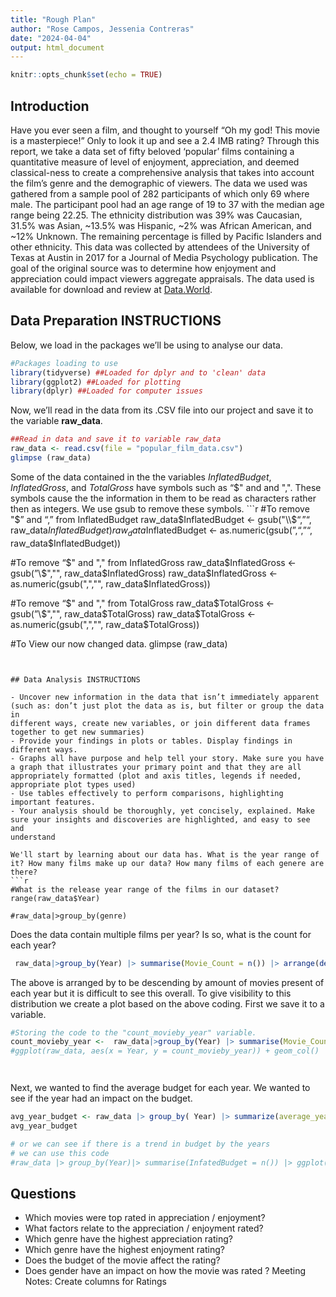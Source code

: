 ```yaml
---
title: "Rough Plan"
author: "Rose Campos, Jessenia Contreras"
date: "2024-04-04"
output: html_document
---
```


```r
knitr::opts_chunk$set(echo = TRUE)
```


## Introduction

Have you ever seen a film, and thought to yourself "Oh my god! This movie is a masterpiece!" Only to look it up and see a 2.4 IMB rating?
Through this report, we take a data set of fifty beloved 'popular' films containing a quantitative measure of level of enjoyment, appreciation, and deemed classical-ness to create a comprehensive analysis that takes into account the film's genre and the demographic of viewers. 
The data we used was gathered from a sample pool of 282 participants of which only 69 where male. The participant pool had an age range of 19 to 37 with the median age range being 22.25. The ethnicity distribution was 39% was Caucasian, 31.5% was Asian, ~13.5% was Hispanic, ~2% was African American, and ~12% Unknown. The remaining percentage is filled by Pacific Islanders and other ethnicity. This data was collected by attendees of the University of Texas at Austin in 2017 for a Journal of Media Psychology publication. The goal of the original source was to determine how enjoyment and appreciation could impact viewers aggregate appraisals. The data used is available for download and review at [Data.World](https://data.world/robertjoellewis/enjoyment-versus-appreciation-ratings-of-50-popular-films).

## Data Preparation INSTRUCTIONS

Below, we load in the packages we'll be using to analyse our data.  

```r
#Packages loading to use
library(tidyverse) ##Loaded for dplyr and to 'clean' data
library(ggplot2) ##Loaded for plotting
library(dplyr) ##Loaded for computer issues
```

Now, we'll read in the data from its .CSV file into our project and save it to the variable **raw_data**. 

```r
##Read in data and save it to variable raw_data
raw_data <- read.csv(file = "popular_film_data.csv")
glimpse (raw_data)
```
Some of the data contained in the the variables *InflatedBudget*, *InflatedGross*, and *TotalGross* have symbols such as "$" and and ",". These symbols cause the the information in them to be read as characters rather then as integers. We use gsub to remove these symbols. 
```r
#To remove "$" and "," from InflatedBudget
raw_data$InflatedBudget <-  gsub("\\$","", raw_data$InflatedBudget) 
raw_data$InflatedBudget <-  as.numeric(gsub(",","", raw_data$InflatedBudget))

#To remove "$" and "," from InflatedGross
raw_data$InflatedGross <-  gsub("\\$","", raw_data$InflatedGross) 
raw_data$InflatedGross <-  as.numeric(gsub(",","", raw_data$InflatedGross))

#To remove "$" and "," from TotalGross
raw_data$TotalGross <-  gsub("\\$","", raw_data$TotalGross) 
raw_data$TotalGross <-  as.numeric(gsub(",","", raw_data$TotalGross))

#To View our now changed data. 
glimpse (raw_data)
```


## Data Analysis INSTRUCTIONS

- Uncover new information in the data that isn’t immediately apparent (such as: don’t just plot the data as is, but filter or group the data in
different ways, create new variables, or join different data frames together to get new summaries)
- Provide your findings in plots or tables. Display findings in different ways.
- Graphs all have purpose and help tell your story. Make sure you have a graph that illustrates your primary point and that they are all
appropriately formatted (plot and axis titles, legends if needed, appropriate plot types used)
- Use tables effectively to perform comparisons, highlighting important features.
- Your analysis should be thoroughly, yet concisely, explained. Make sure your insights and discoveries are highlighted, and easy to see and
understand

We'll start by learning about our data has. What is the year range of it? How many films make up our data? How many films of each genere are there? 
```r
#What is the release year range of the films in our dataset?
range(raw_data$Year)

#raw_data|>group_by(genre)
```
Does the data contain multiple films per year? Is so, what is the count for each year? 
```r
 raw_data|>group_by(Year) |> summarise(Movie_Count = n()) |> arrange(desc(Movie_Count))

```
The above is arranged by to be descending by amount of movies present of each year but it is difficult to see this overall. To give visibility to this distribution we create a plot based on the above coding. First we save it to a variable. 

```r
#Storing the code to the "count_movieby_year" variable. 
count_movieby_year <-  raw_data|>group_by(Year) |> summarise(Movie_Count = n()) |> arrange(desc(Movie_Count))
#ggplot(raw_data, aes(x = Year, y = count_movieby_year)) + geom_col()




```

Next, we wanted to find the average budget for each year. We wanted to see if the year had an impact on the budget. 
```r
avg_year_budget <- raw_data |> group_by( Year) |> summarize(average_yearly_budget = mean(InflatedBudget))
avg_year_budget

# or we can see if there is a trend in budget by the years
# we can use this code
#raw_data |> group_by(Year)|> summarise(InfatedBudget = n()) |> ggplot(aes(year,InflatedBudget)) +geom_point() + geom_smooth()
```
## Questions

- Which movies were top rated in appreciation / enjoyment?
- What factors relate to the appreciation / enjoyment rated?
- Which genre have the highest appreciation rating? 
- Which genre have the highest enjoyment rating? 
- Does the budget of the movie affect the rating?
- Does gender have an impact on how the movie was rated ?
Meeting Notes: Create columns for Ratings
